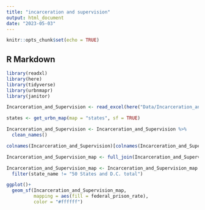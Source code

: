 ```yaml
---
title: "incarceration and supervision"
output: html_document
date: "2023-05-03"
---
```


```r
knitr::opts_chunk$set(echo = TRUE)
```

## R Markdown

```r
library(readxl)
library(here)
library(tidyverse)
library(urbnmapr)
library(janitor)
```

```r
Incarceration_and_Supervision <- read_excel(here("Data/Incarceration_and_Supervision.xlsx"))
```

```r
states <- get_urbn_map(map = "states", sf = TRUE)
```

```r
Incarceration_and_Supervision <- Incarceration_and_Supervision %>% 
  clean_names()
```

```r
colnames(Incarceration_and_Supervision)[colnames(Incarceration_and_Supervision) == "state"] ="state_name"

```

```r
Incarceration_and_Supervision_map <- full_join(Incarceration_and_Supervision, states, by = "state_name")
```
```r
Incarceration_and_Supervision_map <- Incarceration_and_Supervision_map %>% 
  filter(state_name != "50 States and D.C. total")
```

```r
ggplot()+
  geom_sf(Incarceration_and_Supervision_map,
          mapping = aes(fill = federal_prison_rate), 
          color = "#ffffff")
```

